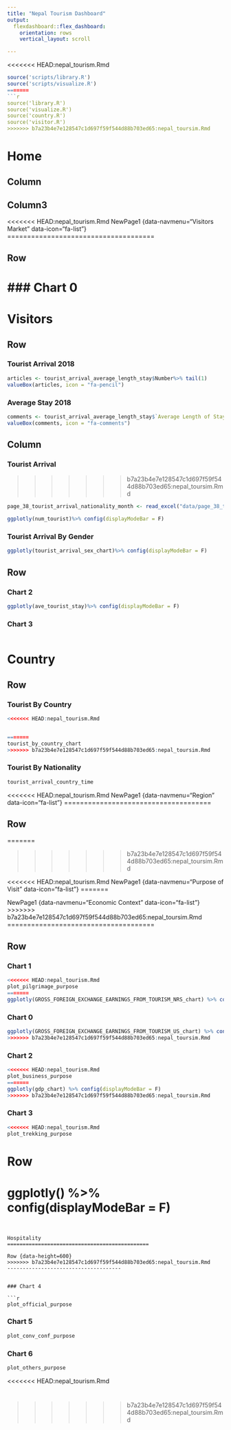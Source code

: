 ```yaml
---
title: "Nepal Tourism Dashboard"
output: 
  flexdashboard::flex_dashboard:
    orientation: rows
    vertical_layout: scroll

---
```


<<<<<<< HEAD:nepal_tourism.Rmd
```r
source('scripts/library.R')
source('scripts/visualize.R')
=======
```r
source('library.R')
source('visualize.R')
source('country.R')
source('visitor.R')
>>>>>>> b7a23b4e7e128547c1d697f59f544d88b703ed65:nepal_toursim.Rmd
```

Home 
=====================================  
    
Column {.sidebar}
-----------------------------------------------------------------------


Column3
-----------------------------------------------------------------------


<<<<<<< HEAD:nepal_tourism.Rmd
NewPage1 {data-navmenu="Visitors Market" data-icon="fa-list"}
=====================================     
   
Row {data-height=400}
-------------------------------------
   
### Chart 0
=======

Visitors
=====================================     

Row {data-width=150}
-----------------------------------------------------------------------

### Tourist Arrival 2018 {.value-box}

```r
articles <- tourist_arrival_average_length_stay$Number%>% tail(1)
valueBox(articles, icon = "fa-pencil")
```

### Average Stay 2018 {.value-box}

```r
comments <- tourist_arrival_average_length_stay$`Average Length of Stay`%>% tail(1) 
valueBox(comments, icon = "fa-comments")
```


 Column {.tabset .tabset-fade data-width=700 .colored }
-----------------------------------------------------------------------
   
<!-- ### Chart 0 {.no-padding} -->

<!-- ```{r} -->
<!-- tourist_arrival_average_length_stay <- read_excel("data/tourist_arrival_average_length_stay.xlsx") -->
<!-- ``` -->


<!-- ```{r} -->
<!-- hchart(tourist_arrival_average_length_stay,"spline", hcaes(x = Year,y = Number),name = "Number of Tourist")  -->

<!-- ```   -->

    
### Tourist Arrival {.no-padding}
>>>>>>> b7a23b4e7e128547c1d697f59f544d88b703ed65:nepal_toursim.Rmd

```r
page_38_tourist_arrival_nationality_month <- read_excel("data/page_38_tourist_arrival_nationality_month.xlsx")
```

```r
ggplotly(num_tourist)%>% config(displayModeBar = F)
```


    
### Tourist Arrival By Gender {.no-padding}

```r
ggplotly(tourist_arrival_sex_chart)%>% config(displayModeBar = F)
```

Row {data-height=450}
-------------------------------------
   
### Chart 2

```r

ggplotly(ave_tourist_stay)%>% config(displayModeBar = F)
```   
    
### Chart 3

```r

```

Country 
=====================================     
   
Row {data-height=600}
-------------------------------------

### Tourist By Country

```r
<<<<<<< HEAD:nepal_tourism.Rmd


=======
tourist_by_country_chart
>>>>>>> b7a23b4e7e128547c1d697f59f544d88b703ed65:nepal_toursim.Rmd
```


   
### Tourist By Nationality

```r
tourist_arrival_country_time
```   
    



<<<<<<< HEAD:nepal_tourism.Rmd
NewPage1 {data-navmenu="Region" data-icon="fa-list"}
=====================================     
   
Row {data-height=600}
-------------------------------------
=======

<!-- NewPage1 {data-navmenu="Region" data-icon="fa-list"} -->
<!-- =====================================      -->
>>>>>>> b7a23b4e7e128547c1d697f59f544d88b703ed65:nepal_toursim.Rmd

<!-- Row {data-height=600} -->
<!-- ------------------------------------- -->

<!-- ### Chart 1 -->

<!-- ```{r} -->

<!-- ``` -->

<!-- Row {data-height=400} -->
<!-- ------------------------------------- -->

<!-- ### Chart 2 -->

<!-- ```{r} -->

<!-- ```    -->

<!-- ### Chart 3 -->

<!-- ```{r} -->
<!-- ``` -->


<!-- NewPage1 {data-navmenu="Industry" data-icon="fa-list"} -->
<!-- =====================================      -->

<!-- Row {data-height=600} -->
<!-- ------------------------------------- -->

<!-- ### Chart 1 -->

<<<<<<< HEAD:nepal_tourism.Rmd
NewPage1 {data-navmenu="Purpose of Visit" data-icon="fa-list"}
=======
<!-- ```{r} -->
<!-- ``` -->

<!-- Row {data-height=400} -->
<!-- ------------------------------------- -->

<!-- ### Chart 2 -->

<!-- ```{r} -->

<!-- ```    -->

<!-- ### Chart 3 -->

<!-- ```{r} -->
<!-- ``` -->




NewPage1 {data-navmenu="Economic Context" data-icon="fa-list"}
>>>>>>> b7a23b4e7e128547c1d697f59f544d88b703ed65:nepal_toursim.Rmd
=====================================     
   
Row {data-height=400}
-------------------------------------

### Chart 1

```r
<<<<<<< HEAD:nepal_tourism.Rmd
plot_pilgrimage_purpose  
=======
ggplotly(GROSS_FOREIGN_EXCHANGE_EARNINGS_FROM_TOURISM_NRS_chart) %>% config(displayModeBar = F)
```


### Chart 0

```r
ggplotly(GROSS_FOREIGN_EXCHANGE_EARNINGS_FROM_TOURISM_US_chart) %>% config(displayModeBar = F)
>>>>>>> b7a23b4e7e128547c1d697f59f544d88b703ed65:nepal_toursim.Rmd
```

   
### Chart 2

```r
<<<<<<< HEAD:nepal_tourism.Rmd
plot_business_purpose
=======
ggplotly(gdp_chart) %>% config(displayModeBar = F)
>>>>>>> b7a23b4e7e128547c1d697f59f544d88b703ed65:nepal_toursim.Rmd
```   
    

### Chart 3

```r
<<<<<<< HEAD:nepal_tourism.Rmd
plot_trekking_purpose
```


Row {data-height=400}
=======
# ggplotly() %>% config(displayModeBar = F)
```


Hospitality
==============================================

Row {data-height=600}
>>>>>>> b7a23b4e7e128547c1d697f59f544d88b703ed65:nepal_toursim.Rmd
-------------------------------------


### Chart 4

```r
plot_official_purpose
```

### Chart 5

```r
plot_conv_conf_purpose
```

### Chart 6

```r
plot_others_purpose
```


<<<<<<< HEAD:nepal_tourism.Rmd
<!-- NewPage1 {data-navmenu="Economic Context" data-icon="fa-list"} -->
<!-- =====================================      -->

<!-- Row {data-height=600} -->
<!-- ------------------------------------- -->

<!-- ### Chart 1 -->

<!-- ```{r} -->
<!-- ``` -->

<!-- Row {data-height=400} -->
<!-- ------------------------------------- -->

<!-- ### Chart 2 -->

<!-- ```{r} -->

<!-- ```    -->

<!-- ### Chart 3 -->

<!-- ```{r} -->
=======
<!-- Search {data-icon="fa-search"} -->
<!-- ======================================================================= -->

<!-- Column {data-width=250} -->
<!-- ----------------------------------------------------------------------- -->

<!-- ### Filters {.no-title .colored } -->

<!-- **Pick filters here:** -->
<!-- ```{r} -->
<!-- # Create tibble for our line plot.   -->
<!-- country_year_tibble <- page_38_tourist_arrival_nationality_month %>% -->
<!--   select(natonality, year, total) %>% -->
<!--   group_by(country, year) %>% -->
<!--   summarise(suicide_capita = round((sum(suicides_no)/sum(population))*100000, 2))  -->

<!-- # Create shared data that will be used to link filters, data table, and line plot.  -->
<!-- shared_data <- SharedData$new(country_year_tibble, group = 'hello') -->

<!-- # Create filter for year and country. These filters will adjust the DT datatable and PLOTLY plot.  -->
<!-- filter_slider("year", "year", shared_data, ~year, step = 1) -->
<!-- filter_select("country", "natonality", shared_data, ~country, allLevels = TRUE, multiple = TRUE) -->
<!-- ``` -->

<!-- *** -->

<!-- **Data table** -->
<!-- ```{r} -->
<!-- # Create datatable.  -->
<!-- datatable(shared_data, -->
<!--           rownames = FALSE, -->
<!--           colnames = c('Country', 'Year', 'Suicides /100K'), -->
<!--           class = 'cell-border stripe', -->
<!--           extensions = "Scroller", -->
<!--           options=list(deferRender = FALSE,  -->
<!--                        scrollY = 200,  -->
<!--                        scrollCollapse = TRUE, -->
<!--                        scroller = TRUE, -->
<!--                        dom = 't')) -->
<!-- ``` -->


<!-- Column {data-width=750} -->
<!-- ----------------------------------------------------------------------- -->

<!-- ### Suicides by country {.no-title .colored } -->
<!-- ```{r} -->
<!-- # Set a random seed. We will do this so that we can reproduce the random sample of colors we will use for our next graph.  -->
<!-- set.seed(80085) -->

<!-- # Create line graph.  -->
<!-- plot_ly(shared_data, x = ~year, y = ~suicide_capita,  -->
<!--        color = ~country, colors = sample(colours(), 120), -->
<!--        type = 'scatter', mode = 'lines', -->
<!--        hoverinfo = 'text', text = ~paste("Country: ", country, 'Year: ', year, "Suicides: ", suicide_capita)) %>% -->
<!--        layout(showlegend = FALSE, -->
<!--               title = "Suicide by country", -->
<!--               xaxis = list(title = "Year"), -->
<!--               yaxis = list(title = "Suicides per 100K people")) %>% -->
<!--        layout(plot_bgcolor = 'transparent') %>%  -->
<!--        layout(paper_bgcolor = 'transparent') %>%  -->
<!--        add_markers() %>%  -->
<!--        highlight("plotly_click") -->
>>>>>>> b7a23b4e7e128547c1d697f59f544d88b703ed65:nepal_toursim.Rmd
<!-- ``` -->


